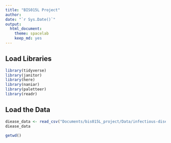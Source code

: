 ```yaml
---
title: "BIS015L Project"
author: 
date: "`r Sys.Date()`"
output:
  html_document: 
    theme: spacelab
    keep_md: yes
---
```


## Load Libraries 

```r
library(tidyverse)
library(janitor)
library(here)
library(naniar)
library(paletteer)
library(readr)
``` 

## Load the Data
```r
diease_data <- read_csv("Documents/bis015L_project/Data/infectious-diseases-by-county-year-and-sex 2.csv")
diease_data
```

```r
getwd()
```